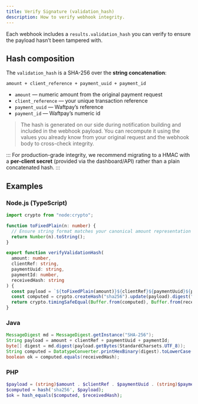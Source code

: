```yaml
---
title: Verify Signature (validation_hash)
description: How to verify webhook integrity.
---
```


Each webhook includes a `results.validation_hash` you can verify to ensure the payload hasn’t been tampered with.

## Hash composition

The `validation_hash` is a SHA-256 over the **string concatenation**:

```
amount + client_reference + payment_uuid + payment_id
```

- `amount` — numeric amount from the original payment request  
- `client_reference` — your unique transaction reference  
- `payment_uuid` — Waftpay’s reference  
- `payment_id` — Waftpay’s numeric id

> The hash is generated on our side during notification building and included in the webhook payload. You can recompute it using the values you already know from your original request and the webhook body to cross-check integrity.

:::
For production-grade integrity, we recommend migrating to a HMAC with a **per-client secret** (provided via the dashboard/API) rather than a plain concatenated hash.
:::

## Examples

### Node.js (TypeScript)

```ts
import crypto from "node:crypto";

function toFixedPlain(n: number) {
  // Ensure string format matches your canonical amount representation
  return Number(n).toString();
}

export function verifyValidationHash(
  amount: number,
  clientRef: string,
  paymentUuid: string,
  paymentId: number,
  receivedHash: string
) {
  const payload = `${toFixedPlain(amount)}${clientRef}${paymentUuid}${paymentId}`;
  const computed = crypto.createHash("sha256").update(payload).digest("hex");
  return crypto.timingSafeEqual(Buffer.from(computed), Buffer.from(receivedHash));
}
```

### Java

```java
MessageDigest md = MessageDigest.getInstance("SHA-256");
String payload = amount + clientRef + paymentUuid + paymentId;
byte[] digest = md.digest(payload.getBytes(StandardCharsets.UTF_8));
String computed = DatatypeConverter.printHexBinary(digest).toLowerCase();
boolean ok = computed.equals(receivedHash);
```

### PHP

```php
$payload = (string)$amount . $clientRef . $paymentUuid . (string)$paymentId;
$computed = hash('sha256', $payload);
$ok = hash_equals($computed, $receivedHash);
```
